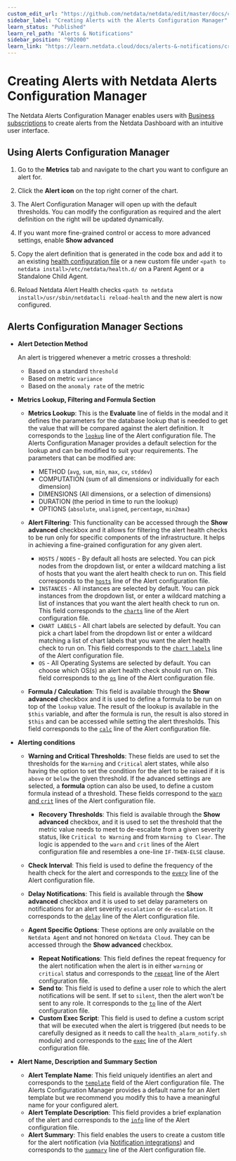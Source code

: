 ```yaml
---
custom_edit_url: "https://github.com/netdata/netdata/edit/master/docs/cloud/alerts-configuration-manager.md"
sidebar_label: "Creating Alerts with the Alerts Configuration Manager"
learn_status: "Published"
learn_rel_path: "Alerts & Notifications"
sidebar_position: "902000"
learn_link: "https://learn.netdata.cloud/docs/alerts-&-notifications/creating-alerts-with-the-alerts-configuration-manager"
---
```


# Creating Alerts with Netdata Alerts Configuration Manager

The Netdata Alerts Configuration Manager enables users with [Business subscriptions](https://www.netdata.cloud/pricing/) to create alerts from the Netdata Dashboard with an intuitive user interface. 

## Using Alerts Configuration Manager

1. Go to the **Metrics** tab and navigate to the chart you want to configure an alert for.

2. Click the **Alert icon** on the top right corner of the chart.
  <!--![Alert Icon](https://github.com/netdata/netdata/assets/96257330/88bb4e86-cbc7-4e01-9c84-6b901188c0de)-->

3. The Alert Configuration Manager will open up with the default thresholds. You can modify the configuration as required and the alert definition on the right will be updated dynamically.
  <!--![Alert Configuration Modal](https://github.com/netdata/netdata/assets/96257330/ce39ae64-2ffe-4576-8c92-b7918bb8c91c)-->

4. If you want more fine-grained control or access to more advanced settings, enable **Show advanced**  
  <!--![Advance Options](https://github.com/netdata/netdata/assets/96257330/b409b31b-6dc7-484c-a2a4-4e5e471d029b)-->

5. Copy the alert definition that is generated in the code box and add it to an existing [health configuration file](/docs/alerts-&-notifications/health-configuration-reference#edit-health-configuration-files) or a new custom file under `<path to netdata install>/etc/netdata/health.d/` on a Parent Agent or a Standalone Child Agent.
  <!--![Copy the Alert Configuration](https://github.com/netdata/netdata/assets/96257330/c948e280-c6c8-426f-98b1-2b5256cc2707)-->

6. Reload Netdata Alert Health checks `<path to netdata install>/usr/sbin/netdatacli reload-health` and the new alert is now configured.


## Alerts Configuration Manager Sections

- **Alert Detection Method**
  <!--![Alert Type](https://github.com/netdata/netdata/assets/96257330/c8d83a65-90e7-4b03-9279-585abb359662)-->
  An alert is triggered whenever a metric crosses a threshold:
  - Based on a standard `threshold`
  - Based on metric `variance`
  - Based on the `anomaly rate` of the metric
 

- **Metrics Lookup, Filtering and Formula Section**
  <!--![Metrics Lookup, Filtering and Formula Section](https://github.com/netdata/netdata/assets/96257330/784c3f54-d7ce-45ea-9505-3f789d6d3ddb)-->

  - **Metrics Lookup**: This is the **Evaluate** line of fields in the modal and it defines the parameters for the database lookup that is needed to get the value that will be compared against the alert definition. It corresponds to the [`lookup`](/docs/alerts-&-notifications/health-configuration-reference#alert-line-lookup) line of the Alert configuration file. The Alerts Configuration Manager provides a default selection for the lookup and can be modified to suit your requirements. The parameters that can be modified are: 
    - METHOD (`avg`, `sum`, `min`, `max`, `cv`, `stddev`)
    - COMPUTATION (sum of all dimensions or individually for each dimension)
    - DIMENSIONS (All dimensions, or a selection of dimensions)
    - DURATION (the period in time to run the lookup) 
    - OPTIONS (`absolute`, `unaligned`, `percentage`, `min2max`)

  - **Alert Filtering**: This functionality can be accessed through the **Show advanced** checkbox and it allows for filtering the alert health checks to be run only for specific components of the infrastructure. It helps in achieving a fine-grained configuration for any given alert.
      - `HOSTS` / `NODES` - By default all hosts are selected. You can pick nodes from the dropdown list, or enter a wildcard matching a list of hosts that you want the alert health check to run on. This field corresponds to the [`hosts`](/docs/alerts-&-notifications/health-configuration-reference#alert-line-hosts) line of the Alert configuration file.
      - `INSTANCES` - All instances are selected by default. You can pick instances from the dropdown list, or enter a wildcard matching a list of instances that you want the alert health check to run on. This field corresponds to the [`charts`](/docs/alerts-&-notifications/health-configuration-reference#alert-line-charts) line of the Alert configuration file.
      - `CHART LABELS` - All chart labels are selected by default. You can pick a chart label from the dropdown list or enter a wildcard matching a list of chart labels that you want the alert health check to run on. This field corresponds to the [`chart labels`](/docs/alerts-&-notifications/health-configuration-reference#alert-line-chart-labels) line of the Alert configuration file.
      - `OS` - All Operating Systems are selected by default. You can choose which OS(s) an alert health check should run on. This field corresponds to the [`os`](/docs/alerts-&-notifications/health-configuration-reference#alert-line-os) line of the Alert configuration file.

  - **Formula / Calculation**: This field is available through the **Show advanced** checkbox and it is used to define a formula to be run on top of the `lookup` value. The result of the lookup is available in the `$this` variable, and after the formula is run, the result is also stored in `$this` and can be accessed while setting the alert thresholds. This field corresponds to the [`calc`](/docs/alerts-&-notifications/health-configuration-reference#alert-line-calc) line of the Alert configuration file.

- **Alerting conditions**
  <!--![Alert Thresholds](https://github.com/netdata/netdata/assets/96257330/1545d22d-c729-46f5-84cd-f82654d2cb12)-->
  - **Warning and Critical Thresholds**: These fields are used to set the thresholds for the `Warning` and `Critical` alert states, while also having the option to set the condition for the alert to be raised if it is `above` or `below` the given threshold. If the advanced settings are selected, a **formula** option can also be used, to define a custom formula instead of a threshold. These fields correspond to the [`warn` and `crit`](/docs/alerts-&-notifications/health-configuration-reference#alert-lines-warn-and-crit) lines of the Alert configuration file.
    - **Recovery Thresholds**: This field is available through the **Show advanced** checkbox, and it is used to set the threshold that the metric value needs to meet to de-escalate from a given severity status, like `Critical to Warning` and from `Warning to Clear`. The logic is appended to the `warn` and `crit` lines of the Alert configuration file and resembles a one-line `IF-THEN-ELSE` clause.
  - **Check Interval**: This field is used to define the frequency of the health check for the alert and corresponds to the [`every`](/docs/alerts-&-notifications/health-configuration-reference#alert-line-every) line of the Alert configuration file.
  - **Delay Notifications**: This field is available through the **Show advanced** checkbox and it is used to set delay parameters on notifications for an alert severity `escalation` or `de-escalation`. It corresponds to the [`delay`](/docs/alerts-&-notifications/health-configuration-reference#alert-line-delay) line of the Alert configuration file.

  - **Agent Specific Options**: These options are only available on the `Netdata Agent` and not honored on `Netdata Cloud`. They can be accessed through the **Show advanced** checkbox.
    <!--![Agent Specific Options](https://github.com/netdata/netdata/assets/96257330/d2bab429-1e2e-40d0-a892-79ea83bb5f25)-->
    - **Repeat Notifications**: This field defines the repeat frequency for the alert notification when the alert is in either `warning` or `critical` status and corresponds to the [`repeat`](/docs/alerts-&-notifications/health-configuration-reference#alert-line-repeat) line of the Alert configuration file.
    - **Send to**: This field is used to define a user role to which the alert notifications will be sent. If set to `silent`, then the alert won't be sent to any role. It corresponds to the [`to`](/docs/alerts-&-notifications/health-configuration-reference#alert-line-to) line of the Alert configuration file.
    - **Custom Exec Script**: This field is used to define a custom script that will be executed when the alert is triggered (but needs to be carefully designed as it needs to call the `health_alarm_notify.sh` module) and corresponds to the [`exec`](/docs/alerts-&-notifications/health-configuration-reference#alert-line-exec) line of the Alert configuration file.

- **Alert Name, Description and Summary Section**
  <!--![Alert Name, Description and Summary Section](https://github.com/netdata/netdata/assets/96257330/50680344-ccd9-439d-80f7-7f26f217a842)-->

  - **Alert Template Name**: This field uniquely identifies an alert and corresponds to the [`template`](/docs/alerts-&-notifications/health-configuration-reference#alert-line-alarm-or-template) field of the Alert configuration file.
    The Alerts Configuration Manager provides a default name for an Alert template but we recommend you modify this to have a meaningful name for your configured alert.
  - **Alert Template Description**: This field provides a brief explanation of the alert and corresponds to the [`info`](/docs/alerts-&-notifications/health-configuration-reference#alert-line-info) line of the Alert configuration file.
  - **Alert Summary**: This field enables the users to create a custom title for the alert notification (via [Notification integrations](https://learn.netdata.cloud/docs/alerting/notifications/centralized-cloud-notifications)) and corresponds to the [`summary`](/docs/alerts-&-notifications/health-configuration-reference#alert-line-summary) line of the Alert configuration file.
